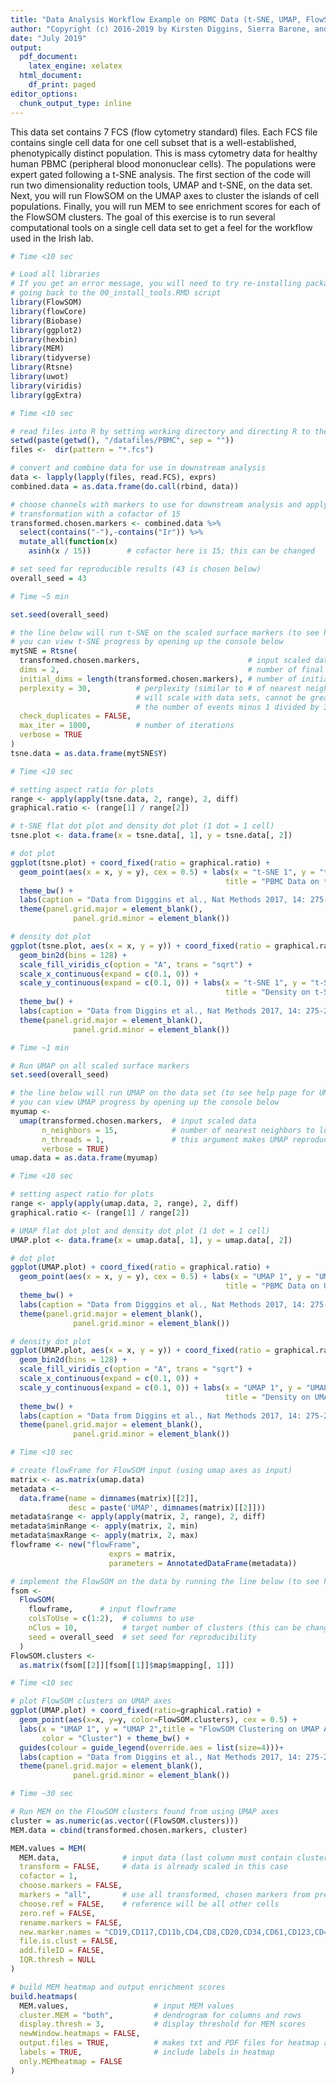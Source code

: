 ```yaml
---
title: "Data Analysis Workflow Example on PBMC Data (t-SNE, UMAP, FlowSOM, MEM)"
author: "Copyright (c) 2016-2019 by Kirsten Diggins, Sierra Barone, and Jonathan Irish, All Rights Reserved; see EULA-MEM.text for MEM license information"
date: "July 2019"
output:
  pdf_document:
    latex_engine: xelatex
  html_document:
    df_print: paged
editor_options:
  chunk_output_type: inline
---
```


This data set contains 7 FCS (flow cytometry standard) files. Each FCS file 
contains single cell data for one cell subset that is a well-established, 
phenotypically distinct population. This is mass cytometry data for healthy 
human PBMC (peripheral blood mononuclear cells). The populations were expert 
gated following a t-SNE analysis. The first section of the code will run two
dimensionality reduction tools, UMAP and t-SNE, on the data set. Next, you 
will run FlowSOM on the UMAP axes to cluster the islands of cell populations.
Finally, you will run MEM to see enrichment scores for each of the FlowSOM
clusters. The goal of this exercise is to run several computational tools on
a single cell data set to get a feel for the workflow used in the Irish lab. 

```r
# Time <10 sec

# Load all libraries
# If you get an error message, you will need to try re-installing packages by 
# going back to the 00_install_tools.RMD script
library(FlowSOM)
library(flowCore)
library(Biobase)
library(ggplot2)
library(hexbin)
library(MEM)
library(tidyverse)
library(Rtsne)
library(uwot)
library(viridis)
library(ggExtra)
```

```r
# Time <10 sec

# read files into R by setting working directory and directing R to the fcs files
setwd(paste(getwd(), "/datafiles/PBMC", sep = ""))
files <-  dir(pattern = "*.fcs")

# convert and combine data for use in downstream analysis
data <- lapply(lapply(files, read.FCS), exprs)
combined.data = as.data.frame(do.call(rbind, data))

# choose channels with markers to use for downstream analysis and apply arcsinh
# transformation with a cofactor of 15
transformed.chosen.markers <- combined.data %>%
  select(contains("-"),-contains("Ir")) %>%
  mutate_all(function(x)
    asinh(x / 15))        # cofactor here is 15; this can be changed

# set seed for reproducible results (43 is chosen below)
overall_seed = 43
```

```r
# Time ~5 min

set.seed(overall_seed)

# the line below will run t-SNE on the scaled surface markers (to see help page for t-SNE, type "?Rtsne -- enter" in console)
# you can view t-SNE progress by opening up the console below
mytSNE = Rtsne(
  transformed.chosen.markers,                        # input scaled data
  dims = 2,                                          # number of final dimensions
  initial_dims = length(transformed.chosen.markers), # number of initial dimensions
  perplexity = 30,          # perplexity (similar to # of nearest neighbors, 
                            # will scale with data sets, cannot be greater than
                            # the number of events minus 1 divided by 3)
  check_duplicates = FALSE, 
  max_iter = 1000,          # number of iterations
  verbose = TRUE
)
tsne.data = as.data.frame(mytSNE$Y)
```

```r
# Time <10 sec

# setting aspect ratio for plots
range <- apply(apply(tsne.data, 2, range), 2, diff)
graphical.ratio <- (range[1] / range[2])

# t-SNE flat dot plot and density dot plot (1 dot = 1 cell)
tsne.plot <- data.frame(x = tsne.data[, 1], y = tsne.data[, 2])

# dot plot
ggplot(tsne.plot) + coord_fixed(ratio = graphical.ratio) + 
  geom_point(aes(x = x, y = y), cex = 0.5) + labs(x = "t-SNE 1", y = "t-SNE 2", 
                                                title = "PBMC Data on t-SNE Axes") + 
  theme_bw() + 
  labs(caption = "Data from Digggins et al., Nat Methods 2017, 14: 275-278 \nFlow Repository: FR-FCM-ZY63") + 
  theme(panel.grid.major = element_blank(),
              panel.grid.minor = element_blank())

# density dot plot
ggplot(tsne.plot, aes(x = x, y = y)) + coord_fixed(ratio = graphical.ratio)  + 
  geom_bin2d(bins = 128) +
  scale_fill_viridis_c(option = "A", trans = "sqrt") + 
  scale_x_continuous(expand = c(0.1, 0)) +
  scale_y_continuous(expand = c(0.1, 0)) + labs(x = "t-SNE 1", y = "t-SNE 2", 
                                                title = "Density on t-SNE Axes") + 
  theme_bw() + 
  labs(caption = "Data from Diggins et al., Nat Methods 2017, 14: 275-278 \nFlow Repository: FR-FCM-ZY63") + 
  theme(panel.grid.major = element_blank(),
              panel.grid.minor = element_blank())
```

```r
# Time ~1 min

# Run UMAP on all scaled surface markers
set.seed(overall_seed)

# the line below will run UMAP on the data set (to see help page for UMAP, type "UMAP -- enter" in console)
# you can view UMAP progress by opening up the console below
myumap <-
  umap(transformed.chosen.markers,  # input scaled data
       n_neighbors = 15,            # number of nearest neighbors to look at, scales with data set
       n_threads = 1,               # this argument makes UMAP reproducible
       verbose = TRUE)
umap.data = as.data.frame(myumap)
```

```r
# Time <10 sec

# setting aspect ratio for plots
range <- apply(apply(umap.data, 2, range), 2, diff)
graphical.ratio <- (range[1] / range[2])

# UMAP flat dot plot and density dot plot (1 dot = 1 cell)
UMAP.plot <- data.frame(x = umap.data[, 1], y = umap.data[, 2])

# dot plot
ggplot(UMAP.plot) + coord_fixed(ratio = graphical.ratio) + 
  geom_point(aes(x = x, y = y), cex = 0.5) + labs(x = "UMAP 1", y = "UMAP 2", 
                                                title = "PBMC Data on UMAP Axes") + 
  theme_bw() + 
  labs(caption = "Data from Digggins et al., Nat Methods 2017, 14: 275-278 \nFlow Repository: FR-FCM-ZY63") + 
  theme(panel.grid.major = element_blank(),
              panel.grid.minor = element_blank())

# density dot plot
ggplot(UMAP.plot, aes(x = x, y = y)) + coord_fixed(ratio = graphical.ratio)  + 
  geom_bin2d(bins = 128) +
  scale_fill_viridis_c(option = "A", trans = "sqrt") + 
  scale_x_continuous(expand = c(0.1, 0)) +
  scale_y_continuous(expand = c(0.1, 0)) + labs(x = "UMAP 1", y = "UMAP 2", 
                                                title = "Density on UMAP Axes") + 
  theme_bw() + 
  labs(caption = "Data from Diggins et al., Nat Methods 2017, 14: 275-278 \nFlow Repository: FR-FCM-ZY63") + 
  theme(panel.grid.major = element_blank(),
              panel.grid.minor = element_blank())
```

```r
# Time <10 sec

# create flowFrame for FlowSOM input (using umap axes as input)
matrix <- as.matrix(umap.data)
metadata <-
  data.frame(name = dimnames(matrix)[[2]],
             desc = paste('UMAP', dimnames(matrix)[[2]]))
metadata$range <- apply(apply(matrix, 2, range), 2, diff)
metadata$minRange <- apply(matrix, 2, min)
metadata$maxRange <- apply(matrix, 2, max)
flowframe <- new("flowFrame",
                      exprs = matrix,
                      parameters = AnnotatedDataFrame(metadata))

# implement the FlowSOM on the data by running the line below (to see help page for FlowSOM, type "FlowSOM -- enter" in console)
fsom <-
  FlowSOM(
    flowframe,      # input flowframe 
    colsToUse = c(1:2),  # columns to use 
    nClus = 10,          # target number of clusters (this can be changed)
    seed = overall_seed  # set seed for reproducibility
  )
FlowSOM.clusters <-
  as.matrix(fsom[[2]][fsom[[1]]$map$mapping[, 1]])
```

```r
# Time <10 sec

# plot FlowSOM clusters on UMAP axes
ggplot(UMAP.plot) + coord_fixed(ratio=graphical.ratio) + 
  geom_point(aes(x=x, y=y, color=FlowSOM.clusters), cex = 0.5) + 
  labs(x = "UMAP 1", y = "UMAP 2",title = "FlowSOM Clustering on UMAP Axes", 
       color = "Cluster") + theme_bw() + 
  guides(colour = guide_legend(override.aes = list(size=4)))+
  labs(caption = "Data from Diggins et al., Nat Methods 2017, 14: 275-278 \nFlow Repository: FR-FCM-ZY63") + 
  theme(panel.grid.major = element_blank(),
              panel.grid.minor = element_blank())
```

```r
# Time ~30 sec

# Run MEM on the FlowSOM clusters found from using UMAP axes
cluster = as.numeric(as.vector((FlowSOM.clusters)))
MEM.data = cbind(transformed.chosen.markers, cluster)

MEM.values = MEM(
  MEM.data,              # input data (last column must contain cluster values)
  transform = FALSE,     # data is already scaled in this case
  cofactor = 1,
  choose.markers = FALSE,
  markers = "all",       # use all transformed, chosen markers from previous selection
  choose.ref = FALSE,    # reference will be all other cells
  zero.ref = FALSE,
  rename.markers = FALSE,
  new.marker.names = "CD19,CD117,CD11b,CD4,CD8,CD20,CD34,CD61,CD123,CD45RA,CD45,CD10,CD33,CD11c,CD14,CD69,CD15,CD16,CD44,CD38,CD25,CD3,IgM,HLA-DR,CD56", # rename channels for labels
  file.is.clust = FALSE,
  add.fileID = FALSE,
  IQR.thresh = NULL
)

# build MEM heatmap and output enrichment scores
build.heatmaps(
  MEM.values,                   # input MEM values
  cluster.MEM = "both",         # dendrogram for columns and rows
  display.thresh = 3,           # display threshold for MEM scores
  newWindow.heatmaps = FALSE,
  output.files = TRUE,          # makes txt and PDF files for heatmap and MEM scores
  labels = TRUE,                # include labels in heatmap
  only.MEMheatmap = FALSE
)
```


